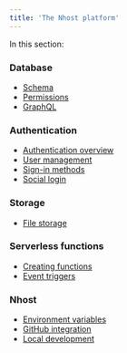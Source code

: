 ```yaml
---
title: 'The Nhost platform'
---
```


In this section:

### Database

- [Schema](./platform/database)
- [Permissions](./platform/database/permissions)
- [GraphQL](./platform/database/graphql)

### Authentication

- [Authentication overview](./platform/authentication)
- [User management](./platform/authentication/user-management)
- [Sign-in methods](./platform/authentication/sign-in-methods)
- [Social login](./platform/authentication/social-login)

### Storage

- [File storage](./platform/storage)

### Serverless functions

- [Creating functions](./platform/serverless-functions)
- [Event triggers](./platform/serverless-functions/event-triggers)

### Nhost

- [Environment variables](./platform/nhost/environment-variables)
- [GitHub integration](./platform/nhost/github-integration)
- [Local development](./platform/nhost/local-development)
